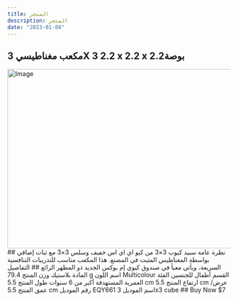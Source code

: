 ```yaml
---
title: المتجر
description: المتجر
date: "2023-01-08"
---
```


## مكعب مغناطيسي 3X 3 2.2 x 2.2 x 2.2بوصة
<Image src="/N39992589A_1 (1).avif" width="718" height="404" alt="Image" />
## نظرة عامة
سبيد كيوب 3×3 من كيو اي اي اس خفيف وسلس 3×3 مع ثبات إضافي بواسطة المغناطيس المثبت في المصنع. هذا المكعب مناسب للتدريبات التنافسية السريعة، ويأتي معبأ في صندوق كيوي إم بوكس الجديد ذو المظهر الرائع
## التفاصيل 
المادة بلاستيك
وزن المنتج	79.4 g
اسم اللون	Multicolour
القسم	أطفال للجنسين
الفئة العمرية المستهدفة	أكبر من 6 سنوات
طول المنتج	5.5 cm
ارتفاع المنتج	5.5 cm
عرض/عمق المنتج	5.5 cm
رقم الموديل	EQY661
اسم الموديل	3x3 cube
## Buy Now $7
